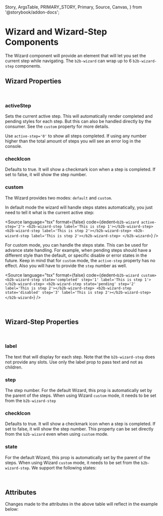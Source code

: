   Story,
  ArgsTable,
  PRIMARY_STORY,
  Primary,
  Source,
  Canvas,
} from '@storybook/addon-docs';

# Wizard and Wizard-Step Components

The Wizard component will provide an element that will let you set the current step while navigating.
The `b2b-wizard` can wrap up to 6 `b2b-wizard-step` components.

<Canvas columns={3} withSource="open" withToolbar={false}>
  <Story id="components-status-feedback-wizard--story-010-wizard" />
</Canvas>

## Wizard Properties

<br />

### activeStep

Sets the current active step. This will automatically render completed and pending styles for each step. But this can
also be handled directly by the consumer. See the `custom` property for more details.

Use `active-step='0'` to show all steps completed. If using any number higher than the total amount of steps you
will see an error log in the console.

### checkIcon

Defaults to true. It will show a checkmark icon when a step is completed.
If set to false, it will show the step number.

<Story id="components-status-feedback-wizard-icon--story-010-completed" />

### custom

The Wizard provides two modes: `default` and `custom`.

In default mode the wizard will handle steps states automatically, you just need to tell it what is the current
active step:

<Source
  language="tsx"
  format={false}
  code={dedent`
    <b2b-wizard active-step='2'>
      <b2b-wizard-step label='This is step 1'></b2b-wizard-step>
      <b2b-wizard-step label='This is step 2'></b2b-wizard-step>
      <b2b-wizard-step label='This is step 2'></b2b-wizard-step>
    </b2b-wizard>
  `}
/>

For custom mode, you can handle the steps state. This can be used for advance state handling. For example, when
pending steps should have a different style than the default, or specific disable or error states in the future.
Keep in mind that for `custom` mode, the `active-step` property has no effect. Also you will have to provide the
`step` number as well.

<Source
  language="tsx"
  format={false}
  code={dedent`
    <b2b-wizard custom>
      <b2b-wizard-step state='completed' step='1' label='This is step 1'></b2b-wizard-step>
      <b2b-wizard-step state='pending' step='2' label='This is step 2'></b2b-wizard-step>
      <b2b-wizard-step state='disabled' step='3' label='This is step 2'></b2b-wizard-step>
    </b2b-wizard>
  `}
/>

<br />

## Wizard-Step Properties

<br />

### label

The text that will display for each step. Note that the `b2b-wizard-step` does not provide any slots. Use only the
label prop to pass text and not as children.

### step

The step number. For the default Wizard, this prop is automatically set by the parent of the steps. When using
Wizard `custom` mode, it needs to be set from the `b2b-wizard-step`

### checkIcon

Defaults to true. It will show a checkmark icon when a step is completed.
If set to false, it will show the step number. This property can be set directly from the `b2b-wizard` even when
using `custom` mode.

<Story id="components-status-feedback-wizard-icon--story-010-completed" />

### state

For the default Wizard, this prop is automatically set by the parent of the steps. When using Wizard `custom` mode,
it needs to be set from the `b2b-wizard-step`. We support the following states:

<Canvas columns={3} withSource="open" withToolbar={false}>
  <Story id="components-status-feedback-wizard--story-020-wizard-states" />
</Canvas>

<br />

## Attributes

<ArgsTable story={PRIMARY_STORY} />
Changes made to the attributes in the above table will reflect in the example below:
<Primary />
